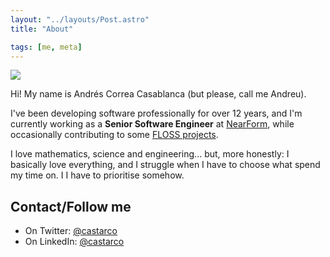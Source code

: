 ```yaml
---
layout: "../layouts/Post.astro"
title: "About"

tags: [me, meta]
---
```


<img src="/images/ig_me_fire.jpg" class="left-img"/>

Hi! My name is Andrés Correa Casablanca (but please, call me Andreu).

I've been developing software professionally for over 12 years, and
I'm currently working as a **Senior Software Engineer** at
[NearForm](https://nearform.com), while occasionally contributing to some
[FLOSS projects](/projects).

I love mathematics, science and engineering... but, more honestly: I basically
love everything, and I struggle when I have to choose what spend my time on. I
I have to prioritise somehow.

## Contact/Follow me

- On Twitter: [@castarco](https://twitter.com)
- On LinkedIn: [@castarco](https://linkedin.com/in/castarco)
